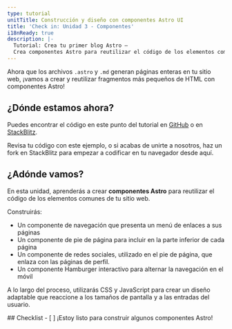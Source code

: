 ```yaml
---
type: tutorial
unitTitle: Construcción y diseño con componentes Astro UI
title: 'Check in: Unidad 3 - Componentes'
i18nReady: true
description: |-
  Tutorial: Crea tu primer blog Astro —
  Crea componentes Astro para reutilizar el código de los elementos comunes de tu sitio web.
---
```



Ahora que los archivos `.astro` y `.md` generan páginas enteras en tu sitio web, ¡vamos a crear y reutilizar fragmentos más pequeños de HTML con componentes Astro!

## ¿Dónde estamos ahora?

Puedes encontrar el código en este punto del tutorial en [GitHub](https://github.com/withastro/blog-tutorial-demo/tree/unit-3/start) o en
[StackBlitz](https://stackblitz.com/github/withastro/blog-tutorial-demo/tree/unit-3/start?file=src/pages/index.astro).

Revisa tu código con este ejemplo, o si acabas de unirte a nosotros, haz un fork en StackBlitz para empezar a codificar en tu navegador desde aquí.

## ¿Adónde vamos?

En esta unidad, aprenderás a crear **componentes Astro** para reutilizar el código de los elementos comunes de tu sitio web. 

Construirás:
- Un componente de navegación que presenta un menú de enlaces a sus páginas 
- Un componente de pie de página para incluir en la parte inferior de cada página
- Un componente de redes sociales, utilizado en el pie de página, que enlaza con las páginas de perfil.
- Un componente Hamburger interactivo para alternar la navegación en el móvil

A lo largo del proceso, utilizarás CSS y JavaScript para crear un diseño adaptable que reaccione a los tamaños de pantalla y a las entradas del usuario.



<Box icon="check-list">
## Checklist

<Checklist>
- [ ] ¡Estoy listo para construir algunos componentes Astro!
</Checklist>
</Box>
